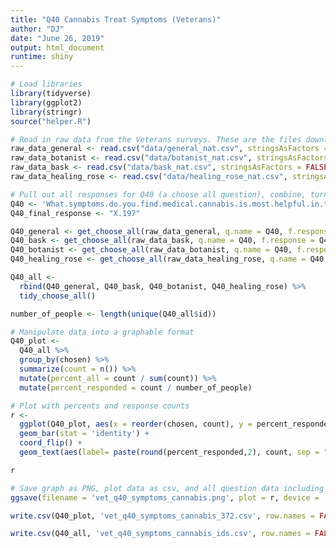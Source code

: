 ```yaml
---
title: "Q40 Cannabis Treat Symptoms (Veterans)"
author: "DJ"
date: "June 26, 2019"
output: html_document
runtime: shiny
---
```


```r
# Load libraries
library(tidyverse)
library(ggplot2)
library(stringr)
source("helper.R")
```

```r
# Read in raw data from the Veterans surveys. These are the files downloaded from survey monkey saved as a .csv
raw_data_general <- read.csv("data/general_nat.csv", stringsAsFactors = FALSE)
raw_data_botanist <- read.csv("data/botanist_nat.csv", stringsAsFactors = FALSE)
raw_data_bask <- read.csv("data/bask_nat.csv", stringsAsFactors = FALSE)
raw_data_healing_rose <- read.csv("data/healing_rose_nat.csv", stringsAsFactors = FALSE)
```

```r
# Pull out all responses for Q40 (a choose all question), combine, turn into a tidy data format for further processing then determine 'question n'
Q40 <- 'What.symptoms.do.you.find.medical.cannabis.is.most.helpful.in.treating.alleviating...Please.select.all.that.apply.'
Q40_final_response <- "X.197"

Q40_general <- get_choose_all(raw_data_general, q.name = Q40, f.response = Q40_final_response)
Q40_bask <- get_choose_all(raw_data_bask, q.name = Q40, f.response = Q40_final_response)
Q40_botanist <- get_choose_all(raw_data_botanist, q.name = Q40, f.response = Q40_final_response)
Q40_healing_rose <- get_choose_all(raw_data_healing_rose, q.name = Q40, f.response = Q40_final_response)

Q40_all <- 
  rbind(Q40_general, Q40_bask, Q40_botanist, Q40_healing_rose) %>%
  tidy_choose_all()

number_of_people <- length(unique(Q40_all$id))
```

```r
# Manipulate data into a graphable format
Q40_plot <-
  Q40_all %>%
  group_by(chosen) %>%
  summarize(count = n()) %>%
  mutate(percent_all = count / sum(count)) %>%
  mutate(percent_responded = count / number_of_people)
```

```r
# Plot with percents and response counts
r <- 
  ggplot(Q40_plot, aes(x = reorder(chosen, count), y = percent_responded)) +
  geom_bar(stat = 'identity') +
  coord_flip() +
  geom_text(aes(label= paste(round(percent_responded,2), count, sep = "***")))

r
```

```r
# Save graph as PNG, plot data as csv, and all question data including response IDs as csv (save question n and N at end of plot file as "_x.x")
ggsave(filename = 'vet_q40_symptoms_cannabis.png', plot = r, device = 'png')

write.csv(Q40_plot, 'vet_q40_symptoms_cannabis_372.csv', row.names = FALSE)

write.csv(Q40_all, 'vet_q40_symptoms_cannabis_ids.csv', row.names = FALSE)
```
